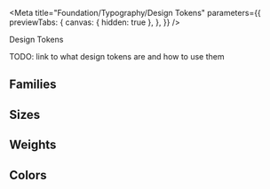 
<Meta
  title="Foundation/Typography/Design Tokens"
  parameters={{
    previewTabs: {
      canvas: { hidden: true },
    },
  }}
/>

<bal-doc-banner subtitle="Foundation/Typography" color="purple">
  Design Tokens
</bal-doc-banner>

<bal-doc-lead>TODO: link to what design tokens are and how to use them</bal-doc-lead>

<h2>Families</h2>

<bal-doc-tokens-font></bal-doc-tokens-font>

<h2>Sizes</h2>

<bal-doc-tokens-font-sizes></bal-doc-tokens-font-sizes>

<h2>Weights</h2>

<bal-doc-tokens-font-weight></bal-doc-tokens-font-weight>

<h2>Colors</h2>

<bal-doc-tokens-font-colors></bal-doc-tokens-font-colors>

<bal-doc-github link="/stories/foundation/typography/01-tokens.stories.mdx"></bal-doc-github>
